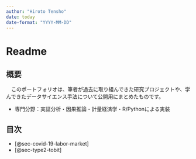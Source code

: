 ```yaml
---
author: "Hiroto Tensho"
date: today
date-format: "YYYY-MM-DD"
---
```


# Readme {.unnumbered}

## 概要

　このポートフォリオは、筆者が過去に取り組んできた研究プロジェクトや、学んできたデータサイエンス手法について公開用にまとめたものです。

- 専門分野：実証分析・因果推論・計量経済学・R/Pythonによる実装

## 目次

- [@sec-covid-19-labor-market]
- [@sec-type2-tobit]
